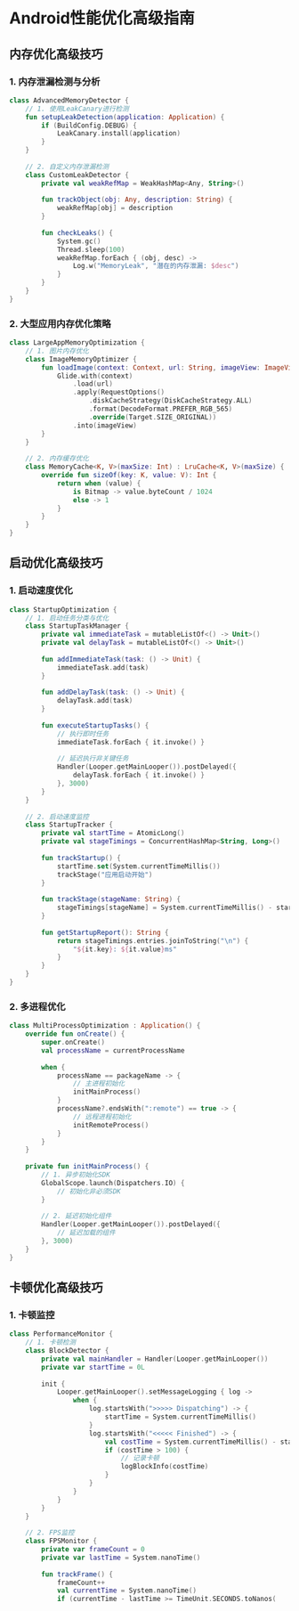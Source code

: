 # Android性能优化高级指南

## 内存优化高级技巧

### 1. 内存泄漏检测与分析

```kotlin
class AdvancedMemoryDetector {
    // 1. 使用LeakCanary进行检测
    fun setupLeakDetection(application: Application) {
        if (BuildConfig.DEBUG) {
            LeakCanary.install(application)
        }
    }
    
    // 2. 自定义内存泄漏检测
    class CustomLeakDetector {
        private val weakRefMap = WeakHashMap<Any, String>()
        
        fun trackObject(obj: Any, description: String) {
            weakRefMap[obj] = description
        }
        
        fun checkLeaks() {
            System.gc()
            Thread.sleep(100)
            weakRefMap.forEach { (obj, desc) ->
                Log.w("MemoryLeak", "潜在的内存泄漏: $desc")
            }
        }
    }
}
```

### 2. 大型应用内存优化策略

```kotlin
class LargeAppMemoryOptimization {
    // 1. 图片内存优化
    class ImageMemoryOptimizer {
        fun loadImage(context: Context, url: String, imageView: ImageView) {
            Glide.with(context)
                .load(url)
                .apply(RequestOptions()
                    .diskCacheStrategy(DiskCacheStrategy.ALL)
                    .format(DecodeFormat.PREFER_RGB_565)
                    .override(Target.SIZE_ORIGINAL))
                .into(imageView)
        }
    }
    
    // 2. 内存缓存优化
    class MemoryCache<K, V>(maxSize: Int) : LruCache<K, V>(maxSize) {
        override fun sizeOf(key: K, value: V): Int {
            return when (value) {
                is Bitmap -> value.byteCount / 1024
                else -> 1
            }
        }
    }
}
```

## 启动优化高级技巧

### 1. 启动速度优化

```kotlin
class StartupOptimization {
    // 1. 启动任务分类与优化
    class StartupTaskManager {
        private val immediateTask = mutableListOf<() -> Unit>()
        private val delayTask = mutableListOf<() -> Unit>()
        
        fun addImmediateTask(task: () -> Unit) {
            immediateTask.add(task)
        }
        
        fun addDelayTask(task: () -> Unit) {
            delayTask.add(task)
        }
        
        fun executeStartupTasks() {
            // 执行即时任务
            immediateTask.forEach { it.invoke() }
            
            // 延迟执行非关键任务
            Handler(Looper.getMainLooper()).postDelayed({
                delayTask.forEach { it.invoke() }
            }, 3000)
        }
    }
    
    // 2. 启动速度监控
    class StartupTracker {
        private val startTime = AtomicLong()
        private val stageTimings = ConcurrentHashMap<String, Long>()
        
        fun trackStartup() {
            startTime.set(System.currentTimeMillis())
            trackStage("应用启动开始")
        }
        
        fun trackStage(stageName: String) {
            stageTimings[stageName] = System.currentTimeMillis() - startTime.get()
        }
        
        fun getStartupReport(): String {
            return stageTimings.entries.joinToString("\n") { 
                "${it.key}: ${it.value}ms"
            }
        }
    }
}
```

### 2. 多进程优化

```kotlin
class MultiProcessOptimization : Application() {
    override fun onCreate() {
        super.onCreate()
        val processName = currentProcessName
        
        when {
            processName == packageName -> {
                // 主进程初始化
                initMainProcess()
            }
            processName?.endsWith(":remote") == true -> {
                // 远程进程初始化
                initRemoteProcess()
            }
        }
    }
    
    private fun initMainProcess() {
        // 1. 异步初始化SDK
        GlobalScope.launch(Dispatchers.IO) {
            // 初始化非必须SDK
        }
        
        // 2. 延迟初始化组件
        Handler(Looper.getMainLooper()).postDelayed({
            // 延迟加载的组件
        }, 3000)
    }
}
```

## 卡顿优化高级技巧

### 1. 卡顿监控

```kotlin
class PerformanceMonitor {
    // 1. 卡顿检测
    class BlockDetector {
        private val mainHandler = Handler(Looper.getMainLooper())
        private var startTime = 0L
        
        init {
            Looper.getMainLooper().setMessageLogging { log ->
                when {
                    log.startsWith(">>>>> Dispatching") -> {
                        startTime = System.currentTimeMillis()
                    }
                    log.startsWith("<<<<< Finished") -> {
                        val costTime = System.currentTimeMillis() - startTime
                        if (costTime > 100) {
                            // 记录卡顿
                            logBlockInfo(costTime)
                        }
                    }
                }
            }
        }
    }
    
    // 2. FPS监控
    class FPSMonitor {
        private var frameCount = 0
        private var lastTime = System.nanoTime()
        
        fun trackFrame() {
            frameCount++
            val currentTime = System.nanoTime()
            if (currentTime - lastTime >= TimeUnit.SECONDS.toNanos(